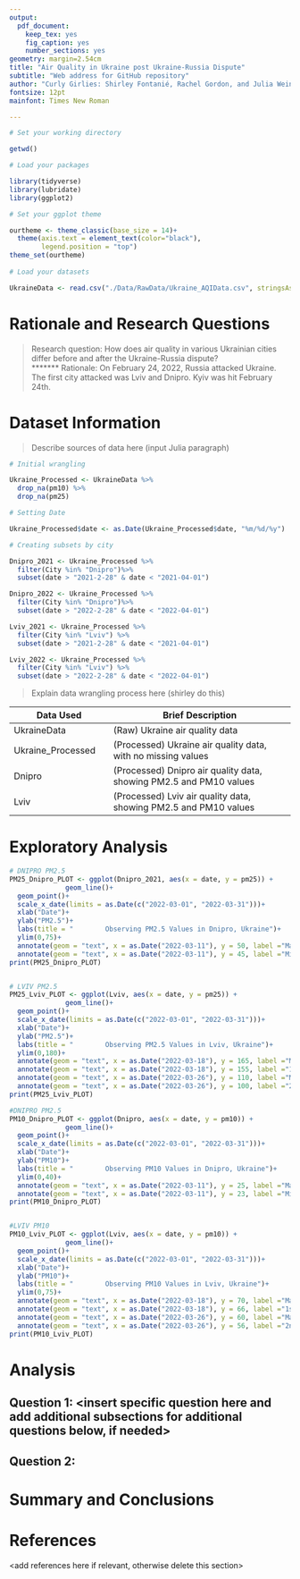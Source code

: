 ```yaml
---
output: 
  pdf_document:
    keep_tex: yes
    fig_caption: yes
    number_sections: yes
geometry: margin=2.54cm
title: "Air Quality in Ukraine post Ukraine-Russia Dispute"
subtitle: "Web address for GitHub repository"
author: "Curly Girlies: Shirley Fontanié, Rachel Gordon, and Julia Weinberg"
fontsize: 12pt
mainfont: Times New Roman

---
```


\newpage
\tableofcontents 
\newpage
\listoftables 
\newpage
\listoffigures 
\newpage

```r
# Set your working directory 

getwd() 

# Load your packages  

library(tidyverse)
library(lubridate)
library(ggplot2)

# Set your ggplot theme

ourtheme <- theme_classic(base_size = 14)+ 
  theme(axis.text = element_text(color="black"), 
        legend.position = "top")
theme_set(ourtheme)
  
# Load your datasets

UkraineData <- read.csv("./Data/RawData/Ukraine_AQIData.csv", stringsAsFactors = TRUE)

```

# Rationale and Research Questions

> Research question: How does air quality in various Ukrainian cities differ before and after the Ukraine-Russia dispute?  
*******
> Rationale: On February 24, 2022, Russia attacked Ukraine. The first city attacked was
Lviv and Dnipro. 
> Kyiv was hit February 24th.  

\newpage

# Dataset Information 

> Describe sources of data here (input Julia paragraph)

```r
# Initial wrangling 

Ukraine_Processed <- UkraineData %>% 
  drop_na(pm10) %>% 
  drop_na(pm25) 

# Setting Date 

Ukraine_Processed$date <- as.Date(Ukraine_Processed$date, "%m/%d/%y")

# Creating subsets by city  

Dnipro_2021 <- Ukraine_Processed %>% 
  filter(City %in% "Dnipro")%>%
  subset(date > "2021-2-28" & date < "2021-04-01")

Dnipro_2022 <- Ukraine_Processed %>%
  filter(City %in% "Dnipro")%>%
  subset(date > "2022-2-28" & date < "2022-04-01")

Lviv_2021 <- Ukraine_Processed %>% 
  filter(City %in% "Lviv") %>%
  subset(date > "2021-2-28" & date < "2021-04-01")

Lviv_2022 <- Ukraine_Processed %>% 
  filter(City %in% "Lviv") %>%
  subset(date > "2022-2-28" & date < "2022-04-01")

```

> Explain data wrangling process here (shirley do this) 

Data Used | Brief Description 
----------|------------------
UkraineData | (Raw) Ukraine air quality data 
Ukraine_Processed | (Processed) Ukraine air quality data, with no missing values 
Dnipro | (Processed) Dnipro air quality data, showing PM2.5 and PM10 values 
Lviv | (Processed) Lviv air quality data, showing PM2.5 and PM10 values 

\newpage

# Exploratory Analysis  

```r
# DNIPRO PM2.5
PM25_Dnipro_PLOT <- ggplot(Dnipro_2021, aes(x = date, y = pm25)) + 
              geom_line()+  
  geom_point()+
  scale_x_date(limits = as.Date(c("2022-03-01", "2022-03-31")))+ 
  xlab("Date")+ 
  ylab("PM2.5")+ 
  labs(title = "        Observing PM2.5 Values in Dnipro, Ukraine")+
  ylim(0,75)+ 
  annotate(geom = "text", x = as.Date("2022-03-11"), y = 50, label ="March 11, 2022:")+ 
  annotate(geom = "text", x = as.Date("2022-03-11"), y = 45, label ="Missile Attack")
print(PM25_Dnipro_PLOT) 


# LVIV PM2.5
PM25_Lviv_PLOT <- ggplot(Lviv, aes(x = date, y = pm25)) + 
              geom_line()+  
  geom_point()+
  scale_x_date(limits = as.Date(c("2022-03-01", "2022-03-31")))+ 
  xlab("Date")+ 
  ylab("PM2.5")+ 
  labs(title = "        Observing PM2.5 Values in Lviv, Ukraine")+
  ylim(0,180)+
  annotate(geom = "text", x = as.Date("2022-03-18"), y = 165, label ="March 18, 2022:")+ 
  annotate(geom = "text", x = as.Date("2022-03-18"), y = 155, label ="1st Missile Attack")+ 
  annotate(geom = "text", x = as.Date("2022-03-26"), y = 110, label ="March 26, 2022:")+ 
  annotate(geom = "text", x = as.Date("2022-03-26"), y = 100, label ="2nd Missile Attack")
print(PM25_Lviv_PLOT)
```

```r

#DNIPRO PM2.5
PM10_Dnipro_PLOT <- ggplot(Dnipro, aes(x = date, y = pm10)) + 
              geom_line()+  
  geom_point()+
  scale_x_date(limits = as.Date(c("2022-03-01", "2022-03-31")))+ 
  xlab("Date")+ 
  ylab("PM10")+ 
  labs(title = "        Observing PM10 Values in Dnipro, Ukraine")+
  ylim(0,40)+
  annotate(geom = "text", x = as.Date("2022-03-11"), y = 25, label ="March 11, 2022:")+ 
  annotate(geom = "text", x = as.Date("2022-03-11"), y = 23, label ="Missile Attack")
print(PM10_Dnipro_PLOT)   


#LVIV PM10
PM10_Lviv_PLOT <- ggplot(Lviv, aes(x = date, y = pm10)) + 
              geom_line()+  
  geom_point()+
  scale_x_date(limits = as.Date(c("2022-03-01", "2022-03-31")))+ 
  xlab("Date")+ 
  ylab("PM10")+ 
  labs(title = "        Observing PM10 Values in Lviv, Ukraine")+
  ylim(0,75)+
  annotate(geom = "text", x = as.Date("2022-03-18"), y = 70, label ="March 18, 2022:")+ 
  annotate(geom = "text", x = as.Date("2022-03-18"), y = 66, label ="1st Missile Attack")+ 
  annotate(geom = "text", x = as.Date("2022-03-26"), y = 60, label ="March 26, 2022:")+ 
  annotate(geom = "text", x = as.Date("2022-03-26"), y = 56, label ="2nd Missile Attack")
print(PM10_Lviv_PLOT)

```



\newpage

# Analysis



## Question 1: <insert specific question here and add additional subsections for additional questions below, if needed>

## Question 2: 




\newpage

# Summary and Conclusions


\newpage

# References
<add references here if relevant, otherwise delete this section> 
